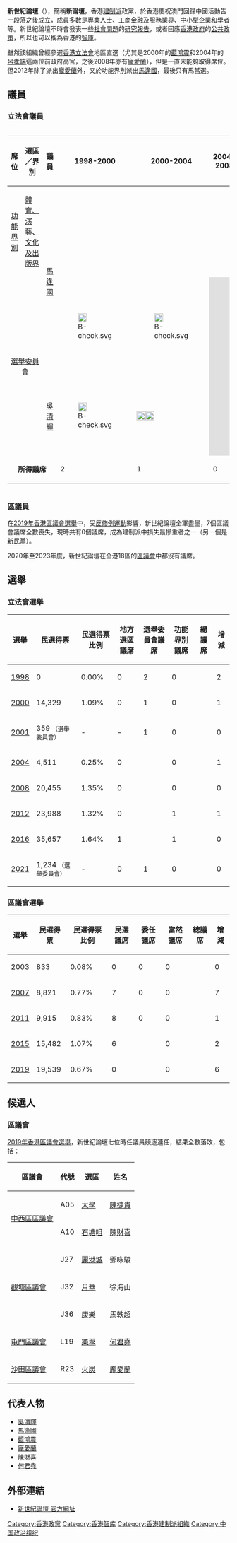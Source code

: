{{香港政黨表
|中文名稱=新世紀論壇
|英文名稱=New Century Forum
|黨徽文件名 =[[File:New_Century_Forum_Logo.svg|200px]]
|色彩編碼={{Party meta/color/新世紀論壇}}
|組織形式=擔保有限公司
|註冊編號=0679852
|註冊名稱=新世紀論壇有限公司
|頭銜1=會長
|姓名1=[[馬逢國|馬逢國]]
|頭銜2=
|姓名2=
|頭銜3=
|姓名3=
|創立=1999年6月23日
|總部={{HKG}}[[灣仔|灣仔]][[灣仔道|灣仔道]]185號[[康樂商業大廈|康樂商業大廈]]22字樓
|黨員人數=
|象徵顏色=
|政黨口號=凝聚中層力量 維護整體利益
|立法會議席={{Infobox political party/seats|1|90|hex={{Party meta/color/新世紀論壇}}|per=1}}
|區議會議席={{Infobox political party/seats|0|479|hex={{Party meta/color/新世紀論壇}}|per=1}}
|全國人大代表數目={{Infobox political party/seats|1|36|hex={{Party meta/color/新世紀論壇}}|per=1}}
|政治派系=[[建制派_(香港)|溫和建制派]]
|意識形態=[[經濟自由主义|經濟自由主义]]
|政治立場=[[中間偏右|中間偏右]]
|網站={{url|http://www.ncforum.org.hk/}}
}}

'''新世紀論壇'''（{{lang-en|New Century Forum}}），簡稱'''新論壇'''，香港[[建制派_(香港)|建制派]]政黨，於香港慶祝澳門回歸中國活動告一段落之後成立，成員多數是[[專業人士|專業人士]]、[[制造業|工]][[商業|商]][[金融|金融]]及服務業界、[[中小企|中小型企業]]和[[教授|學者]]等。新世紀論壇不時會發表一些[[社會問題|社會問題]]的[[研究報告|研究報告]]，或者回應[[香港政府|香港政府]]的[[公共政策|公共政策]]，所以也可以稱為香港的[[智庫|智庫]]。

雖然該組織曾經參選[[香港立法會|香港立法會]]地區直選（尤其是2000年的[[藍鴻震|藍鴻震]]和2004年的[[呂孝端|呂孝端]]這兩位前政府高官，之後2008年亦有[[龐愛蘭|龐愛蘭]]），但是一直未能夠取得席位。但2012年除了派出[[龐愛蘭|龐愛蘭]]外，又於功能界別派出[[馬逢國|馬逢國]]，最後只有馬當選。

==議員==
===立法會議員===
<div style="overflow:auto; width:100%">
{| class="wikitable" style="white-space:nowrap" 
! 席位 !! 選區／界別 !! 議員 !! 1998-2000 !! 2000-2004 !! 2004-2008 !! 2008-2012 !! 2012-2016 !! 2016-2021 !! 2022-2025 !! 備註
|-
|[[功能界別|功能界別]]||[[體育、演藝、文化及出版界功能界別|體育、演藝、文化及出版界]]||rowspan="2" align="center"|[[馬逢國|馬逢國]]||||||||||[[File:B-check.svg|20px]]||[[File:B-check.svg|20px]]||||
|-
|rowspan="2" colspan="2" align="center"|[[選舉委員會功能界別|選舉委員會]]||[[File:B-check.svg|20px]]||[[File:B-check.svg|20px]]||rowspan="2" colspan="4" align="center" style="background:#E0E0E0" |議席取消||[[File:B-check.svg|20px]]||於2001年7月21日經[[2001年香港立法會選舉委員會補選|補選]]而當選
|-
|[[吳清輝|吳清輝]]||[[File:B-check.svg|20px]]||[[File:B-check.svg|20px]]{{to}}[[File:X_mark_18x18_02.svg|20px]]||||於2001年7月15日辭職
|- style="text-align:right; background:#E9E9E9"
|colspan="3" align="center"|'''所得議席'''||2||1||0||0||1||1||1||
|}
</div>

===區議員===
{{Seealso|2019年香港區議會選舉}}
在[[2019年香港區議會選舉|2019年香港區議會選舉]]中，受[[反對逃犯條例修訂草案運動|反修例運動]]影響，新世紀論壇全軍盡墨，7個區議會議席全數喪失，現時共有0個議席，成為建制派中損失最慘重者之一（另一個是[[新民黨_(香港)|新民黨]]）。

2020年至2023年度，新世紀論壇在全港18區的[[香港區議會|區議會]]中都沒有議席。

==選舉==
===立法會選舉===
{| class="wikitable" style="text-align:center"
! 選舉 !! 民選得票 !! 民選得票比例 !! 地方選區議席 !! 選舉委員會議席 !! 功能界別議席 !! 總議席 !! 增減
|-
|[[1998年香港立法會選舉|1998]] || 0 || 0.00% || 0 || 2 || 0 ||{{Composition bar|2|60|hex=#005F6B}} || 2 {{Increase}}
|-
|[[2000年香港立法會選舉|2000]] || 14,329 {{Increase}} || 1.09% {{Increase}} || 0 || 1 || 0 ||{{Composition bar|1|60|hex=#005F6B}} || 1 {{Decrease}}
|- 
|[[2001年香港立法會選舉委員會補選|2001]] || 359 <small>（選舉委員會）</small> || - || - || 1 || 0 ||{{Composition bar|1|60|hex=#005F6B}} || 0 {{Steady}}
|-
|[[2004年香港立法會選舉|2004]] || 4,511 {{Decrease}} || 0.25% {{Decrease}} || 0 || {{n/a}} || 0 || {{Composition bar|0|60|hex=#005F6B}} || 1 {{Decrease}}
|-
|[[2008年香港立法會選舉|2008]] || 20,455 {{increase}} || 1.35% {{increase}} || 0 || {{n/a}} || 0 || {{Composition bar|0|60|hex=#005F6B}} || 0 {{Steady}}
|-
|[[2012年香港立法會選舉|2012]] || 23,988 {{increase}} || 1.32% {{Decrease}} || 0 || {{n/a}} || 1 ||{{Composition bar|1|70|hex=#005F6B}} || 1 {{Increase}}
|-
|[[2016年香港立法會選舉|2016]] || 35,657 {{increase}} || 1.64% {{increase}} || 1 || {{n/a}} || 1 ||{{Composition bar|1|70|hex=#005F6B}} || 0 {{Steady}}
|-
|[[2021年香港立法會選舉|2021]] || 1,234 <small>（選舉委員會）</small> || - || 0 || 1 || 0 ||{{Composition bar|1|90|hex=#005F6B}} || 0 {{Steady}}
|}

===區議會選舉===
{| class="wikitable" style="text-align:center"
! 選舉 !! 民選得票 !! 民選得票比例 !! 民選議席 !! 委任議席 !! 當然議席 !! 總議席 !! 增減
|-
|[[2003年香港區議會選舉|2003]] || 833  || 0.08% || 0 || 0 || 0 || {{Composition bar|0|400|hex=#005F6B}} || 0 
|-
|[[2007年香港區議會選舉|2007]] || 8,821 {{Increase}} || 0.77% {{Increase}} || 7 || 0 || 0 ||{{Composition bar|7|405|hex=#005F6B}} || 7 {{Increase}}
|-
|[[2011年香港區議會選舉|2011]] || 9,915 {{Increase}} || 0.83% {{Increase}} || 8 || 0 || 0 ||{{Composition bar|8|412|hex=#005F6B}} || 1 {{Increase}}
|-
|[[2015年香港區議會選舉|2015]] || 15,482 {{Increase}} || 1.07% {{Increase}} || 6 || {{n/a}} || 0 ||{{Composition bar|6|431|hex=#005F6B}} || 2 {{Decrease}}
|-
|[[2019年香港區議會選舉|2019]] ||19,539 {{Increase}} || 0.67% {{decrease}} || 0 || {{n/a}} || 0 ||{{Composition bar|0|431|hex=#005F6B}} || 6 {{Decrease}}
|}

==候選人 ==
===區議會===
[[2019年香港區議會選舉|2019年香港區議會選舉]]，新世紀論壇七位時任議員競逐連任，結果全數落敗，包括： 
{| class="wikitable" border="2"
! 區議會!! 代號!!選區!!姓名
|-
|rowspan=2|[[中西區區議會|中西區區議會]]||A05||[[大學_(選區)|大學]]||[[陳捷貴|陳捷貴]]
|-
|A10||[[石塘咀_(選區)|石塘咀]]||[[陳財喜|陳財喜]]
|-
|rowspan=3|[[觀塘區議會|觀塘區議會]]||J27||[[麗港城_(選區)|麗港城]]||鄧咏駿
|-
|J32||[[月華_(選區)|月華]]||徐海山
|-
|J36||[[康樂_(選區)|康樂]]||馬軼超
|-
|[[屯門區議會|屯門區議會]]||L19||[[樂翠|樂翠]]||[[何君堯|何君堯]]
|-
|[[沙田區議會|沙田區議會]]||R23||[[火炭_(選區)|火炭]]||[[龐愛蘭|龐愛蘭]]
|}

==代表人物==
*[[吳清輝|吳清輝]]
*[[馬逢國|馬逢國]]
*[[藍鴻震|藍鴻震]]
*[[龐愛蘭|龐愛蘭]]
*[[陳財喜|陳財喜]]
*[[何君堯|何君堯]]

==外部連結==
* [http://www.ncforum.org.hk/ 新世紀論壇 官方網址]{{Wayback|url=http://www.ncforum.org.hk/ |date=20071123230158 }}

{{香港政黨}}
[[Category:香港政黨|Category:香港政黨]]
[[Category:香港智库|Category:香港智库]]
[[Category:香港建制派組織|Category:香港建制派組織]]
[[Category:中国政治组织|Category:中国政治组织]]